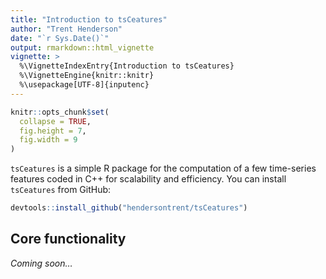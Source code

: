 ```yaml
---
title: "Introduction to tsCeatures"
author: "Trent Henderson"
date: "`r Sys.Date()`"
output: rmarkdown::html_vignette
vignette: >
  %\VignetteIndexEntry{Introduction to tsCeatures}
  %\VignetteEngine{knitr::knitr}
  %\usepackage[UTF-8]{inputenc}
---
```


```r
knitr::opts_chunk$set(
  collapse = TRUE,
  fig.height = 7,
  fig.width = 9
)
```

`tsCeatures` is a simple R package for the computation of a few time-series features coded in C++ for scalability and efficiency. You can install `tsCeatures` from GitHub:

```r
devtools::install_github("hendersontrent/tsCeatures")
```

## Core functionality

*Coming soon...*

